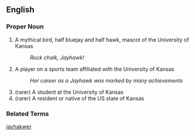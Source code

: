 == English ==

=== Proper Noun ===

# A mythical bird, half bluejay and half hawk, mascot of the University of Kansas
#: ''Rock chalk, Jayhawk!''
# A player on a sports team affiliated with the University of Kansas
#: ''Her career as a Jayhawk was marked by many achievements''
# (rarer) A student at the University of Kansas
# (rarer) A resident or native of the US state of Kansas

=== Related Terms ===

[[jayhakwer]]